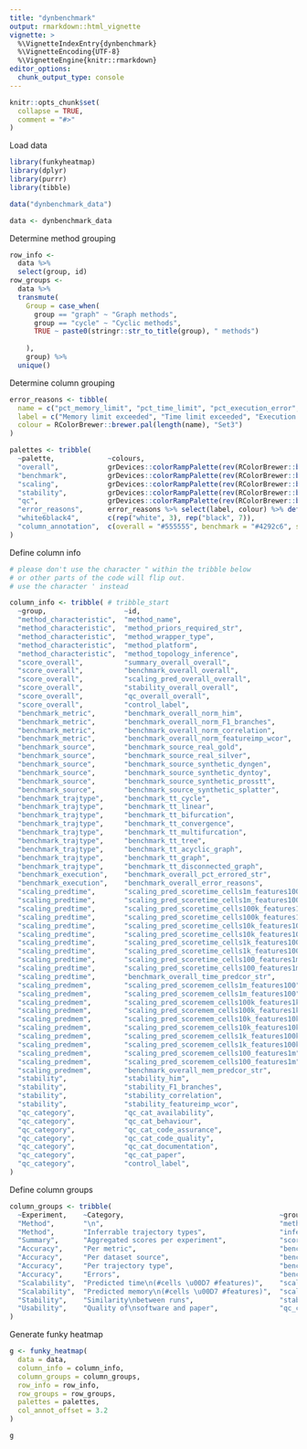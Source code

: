 ```yaml
---
title: "dynbenchmark"
output: rmarkdown::html_vignette
vignette: >
  %\VignetteIndexEntry{dynbenchmark}
  %\VignetteEncoding{UTF-8}
  %\VignetteEngine{knitr::rmarkdown}
editor_options: 
  chunk_output_type: console
---
```


```r
knitr::opts_chunk$set(
  collapse = TRUE,
  comment = "#>"
)
```

Load data
```r
library(funkyheatmap)
library(dplyr)
library(purrr)
library(tibble)

data("dynbenchmark_data")

data <- dynbenchmark_data
```

Determine method grouping
```r
row_info <-
  data %>%
  select(group, id)
row_groups <-
  data %>%
  transmute(
    Group = case_when(
      group == "graph" ~ "Graph methods",
      group == "cycle" ~ "Cyclic methods",
      TRUE ~ paste0(stringr::str_to_title(group), " methods")
      
    ),
    group) %>%
  unique()
```

Determine column grouping
```r
error_reasons <- tibble(
  name = c("pct_memory_limit", "pct_time_limit", "pct_execution_error", "pct_method_error"),
  label = c("Memory limit exceeded", "Time limit exceeded", "Execution error", "Method error"),
  colour = RColorBrewer::brewer.pal(length(name), "Set3")
)

palettes <- tribble(
  ~palette,             ~colours,
  "overall",            grDevices::colorRampPalette(rev(RColorBrewer::brewer.pal(9, "Greys")[-1]))(101),
  "benchmark",          grDevices::colorRampPalette(rev(RColorBrewer::brewer.pal(9, "Blues") %>% c("#011636")))(101),
  "scaling",            grDevices::colorRampPalette(rev(RColorBrewer::brewer.pal(9, "Reds")[-8:-9]))(101),
  "stability",          grDevices::colorRampPalette(rev(RColorBrewer::brewer.pal(9, "YlOrBr")[-7:-9]))(101),
  "qc",                 grDevices::colorRampPalette(rev(RColorBrewer::brewer.pal(9, "Greens")[-1] %>% c("#00250f")))(101),
  "error_reasons",      error_reasons %>% select(label, colour) %>% deframe(),
  "white6black4",       c(rep("white", 3), rep("black", 7)),
  "column_annotation",  c(overall = "#555555", benchmark = "#4292c6", scaling = "#f6483a", stability = "#fe9929", qc = "#41ab5d")
)
```

Define column info
```r
# please don't use the character " within the tribble below
# or other parts of the code will flip out.
# use the character ' instead

column_info <- tribble( # tribble_start
  ~group,                   ~id,                                            ~name,                      ~geom,        ~palette,         ~options,
  "method_characteristic",  "method_name",                                  "",                         "text",       NA,               list(hjust = 0, width = 6),
  "method_characteristic",  "method_priors_required_str",                   "Priors required",          "text",       NA,               list(width = 2),
  "method_characteristic",  "method_wrapper_type",                          "Wrapper type",             "text",       NA,               list(width = 2),
  "method_characteristic",  "method_platform",                              "Platform",                 "text",       NA,               list(width = 2),
  "method_characteristic",  "method_topology_inference",                    "Topology inference",       "text",       NA,               list(width = 2),
  "score_overall",          "summary_overall_overall",                      "Overall",                  "bar",        "overall",        list(width = 4, legend = FALSE),
  "score_overall",          "benchmark_overall_overall",                    "Accuracy",                 "bar",        "benchmark",      list(width = 4, legend = FALSE),
  "score_overall",          "scaling_pred_overall_overall",                 "Scalability",              "bar",        "scaling",        list(width = 4, legend = FALSE),
  "score_overall",          "stability_overall_overall",                    "Stability",                "bar",        "stability",      list(width = 4, legend = FALSE),
  "score_overall",          "qc_overall_overall",                           "Usability",                "bar",        "qc",             list(width = 4, legend = FALSE),
  "score_overall",          "control_label",                                "",                         "text",       NA,               list(overlay = TRUE),
  "benchmark_metric",       "benchmark_overall_norm_him",                   "Topology",                 "funkyrect",  "benchmark",      lst(),
  "benchmark_metric",       "benchmark_overall_norm_F1_branches",           "Branch assignment",        "funkyrect",  "benchmark",      lst(),
  "benchmark_metric",       "benchmark_overall_norm_correlation",           "Cell positions",           "funkyrect",  "benchmark",      lst(),
  "benchmark_metric",       "benchmark_overall_norm_featureimp_wcor",       "Features",                 "funkyrect",  "benchmark",      lst(),
  "benchmark_source",       "benchmark_source_real_gold",                   "Gold",                     "funkyrect",  "benchmark",      lst(),
  "benchmark_source",       "benchmark_source_real_silver",                 "Silver",                   "funkyrect",  "benchmark",      lst(),
  "benchmark_source",       "benchmark_source_synthetic_dyngen",            "dyngen",                   "funkyrect",  "benchmark",      lst(),
  "benchmark_source",       "benchmark_source_synthetic_dyntoy",            "dyntoy",                   "funkyrect",  "benchmark",      lst(),
  "benchmark_source",       "benchmark_source_synthetic_prosstt",           "PROSSTT",                  "funkyrect",  "benchmark",      lst(),
  "benchmark_source",       "benchmark_source_synthetic_splatter",          "Splatter",                 "funkyrect",  "benchmark",      lst(),
  "benchmark_trajtype",     "benchmark_tt_cycle",                           "Cycle",                    "funkyrect",  "benchmark",      lst(),
  "benchmark_trajtype",     "benchmark_tt_linear",                          "Linear",                   "funkyrect",  "benchmark",      lst(),
  "benchmark_trajtype",     "benchmark_tt_bifurcation",                     "Bifurcation",              "funkyrect",  "benchmark",      lst(),
  "benchmark_trajtype",     "benchmark_tt_convergence",                     "Convergence",              "funkyrect",  "benchmark",      lst(),
  "benchmark_trajtype",     "benchmark_tt_multifurcation",                  "Multifurcation",           "funkyrect",  "benchmark",      lst(),
  "benchmark_trajtype",     "benchmark_tt_tree",                            "Tree",                     "funkyrect",  "benchmark",      lst(),
  "benchmark_trajtype",     "benchmark_tt_acyclic_graph",                   "Acyclic",                  "funkyrect",  "benchmark",      lst(),
  "benchmark_trajtype",     "benchmark_tt_graph",                           "Connected",                "funkyrect",  "benchmark",      lst(),
  "benchmark_trajtype",     "benchmark_tt_disconnected_graph",              "Disconnected",             "funkyrect",  "benchmark",      lst(),
  "benchmark_execution",    "benchmark_overall_pct_errored_str",            "% Errored",                "text",       NA,               lst(hjust = 1),
  "benchmark_execution",    "benchmark_overall_error_reasons",              "Reason",                   "pie",        "error_reasons",  lst(),
  "scaling_predtime",       "scaling_pred_scoretime_cells1m_features100",   "1m \u00D7 100",            "rect",       "scaling",        lst(scale = FALSE),
  "scaling_predtime",       "scaling_pred_scoretime_cells1m_features100",   "",                         "text",       "white6black4",   lst(label = "scaling_pred_timestr_cells1m_features100", overlay = TRUE, size = 3, scale = FALSE),
  "scaling_predtime",       "scaling_pred_scoretime_cells100k_features1k",  "100k \u00D7 1k",           "rect",       "scaling",        lst(scale = FALSE),
  "scaling_predtime",       "scaling_pred_scoretime_cells100k_features1k",  "",                         "text",       "white6black4",   lst(label = "scaling_pred_timestr_cells100k_features1k", overlay = TRUE, size = 3, scale = FALSE),
  "scaling_predtime",       "scaling_pred_scoretime_cells10k_features10k",  "10k \u00D7 10k",           "rect",       "scaling",        lst(scale = FALSE),
  "scaling_predtime",       "scaling_pred_scoretime_cells10k_features10k",  "",                         "text",       "white6black4",   lst(label = "scaling_pred_timestr_cells10k_features10k", overlay = TRUE, size = 3, scale = FALSE),
  "scaling_predtime",       "scaling_pred_scoretime_cells1k_features100k",  "1k \u00D7 100k",           "rect",       "scaling",        lst(scale = FALSE),
  "scaling_predtime",       "scaling_pred_scoretime_cells1k_features100k",  "",                         "text",       "white6black4",   lst(label = "scaling_pred_timestr_cells1k_features100k", overlay = TRUE, size = 3, scale = FALSE),
  "scaling_predtime",       "scaling_pred_scoretime_cells100_features1m",   "100 \u00D7 1m",            "rect",       "scaling",        lst(scale = FALSE),
  "scaling_predtime",       "scaling_pred_scoretime_cells100_features1m",   "",                         "text",       "white6black4",   lst(label = "scaling_pred_timestr_cells100_features1m", overlay = TRUE, size = 3, scale = FALSE),
  "scaling_predtime",       "benchmark_overall_time_predcor_str",           "Cor. pred. vs. real",      "text",       NA,               lst(size = 3),
  "scaling_predmem",        "scaling_pred_scoremem_cells1m_features100",    "1m \u00D7 100",            "rect",       "scaling",        lst(scale = FALSE),
  "scaling_predmem",        "scaling_pred_scoremem_cells1m_features100",    "",                         "text",       "white6black4",   lst(label = "scaling_pred_memstr_cells1m_features100", overlay = TRUE, size = 2, scale = FALSE),
  "scaling_predmem",        "scaling_pred_scoremem_cells100k_features1k",   "100k \u00D7 1k",           "rect",       "scaling",        lst(scale = FALSE),
  "scaling_predmem",        "scaling_pred_scoremem_cells100k_features1k",   "",                         "text",       "white6black4",   lst(label = "scaling_pred_memstr_cells100k_features1k", overlay = TRUE, size = 2, scale = FALSE),
  "scaling_predmem",        "scaling_pred_scoremem_cells10k_features10k",   "10k \u00D7 10k",           "rect",       "scaling",        lst(scale = FALSE),
  "scaling_predmem",        "scaling_pred_scoremem_cells10k_features10k",   "",                         "text",       "white6black4",   lst(label = "scaling_pred_memstr_cells10k_features10k", overlay = TRUE, size = 2, scale = FALSE),
  "scaling_predmem",        "scaling_pred_scoremem_cells1k_features100k",   "1k \u00D7 100k",           "rect",       "scaling",        lst(scale = FALSE),
  "scaling_predmem",        "scaling_pred_scoremem_cells1k_features100k",   "",                         "text",       "white6black4",   lst(label = "scaling_pred_memstr_cells1k_features100k", overlay = TRUE, size = 2, scale = FALSE),
  "scaling_predmem",        "scaling_pred_scoremem_cells100_features1m",    "100 \u00D7 1m",            "rect",       "scaling",        lst(scale = FALSE),
  "scaling_predmem",        "scaling_pred_scoremem_cells100_features1m",    "",                         "text",       "white6black4",   lst(label = "scaling_pred_memstr_cells100_features1m", overlay = TRUE, size = 2, scale = FALSE),
  "scaling_predmem",        "benchmark_overall_mem_predcor_str",            "Cor. pred. vs. real",      "text",       NA,               lst(size = 3),
  "stability",              "stability_him",                                "Topology",                 "funkyrect",  "stability",      lst(),
  "stability",              "stability_F1_branches",                        "Branch assignment",        "funkyrect",  "stability",      lst(),
  "stability",              "stability_correlation",                        "Cell positions",           "funkyrect",  "stability",      lst(),
  "stability",              "stability_featureimp_wcor",                    "Features",                 "funkyrect",  "stability",      lst(),
  "qc_category",            "qc_cat_availability",                          "Availability",             "funkyrect",  "qc",             lst(),
  "qc_category",            "qc_cat_behaviour",                             "Behaviour",                "funkyrect",  "qc",             lst(),
  "qc_category",            "qc_cat_code_assurance",                        "Code assurance",           "funkyrect",  "qc",             lst(),
  "qc_category",            "qc_cat_code_quality",                          "Code quality",             "funkyrect",  "qc",             lst(),
  "qc_category",            "qc_cat_documentation",                         "Documentation",            "funkyrect",  "qc",             lst(),
  "qc_category",            "qc_cat_paper",                                 "Paper",                    "funkyrect",  "qc",             lst(),
  "qc_category",            "control_label",                                "",                         "text",       NA,               list(overlay = TRUE, width = -6)
)
```

Define column groups
```r
column_groups <- tribble(
  ~Experiment,    ~Category,                                      ~group,                   ~palette,
  "Method",       "\n",                                           "method_characteristic",  "overall",
  "Method",       "Inferrable trajectory types",                  "inferrable_trajtype",    "overall",
  "Summary",      "Aggregated scores per experiment",             "score_overall",          "overall",
  "Accuracy",     "Per metric",                                   "benchmark_metric",       "benchmark",
  "Accuracy",     "Per dataset source",                           "benchmark_source",       "benchmark",
  "Accuracy",     "Per trajectory type",                          "benchmark_trajtype",     "benchmark",
  "Accuracy",     "Errors",                                       "benchmark_execution",    "benchmark",
  "Scalability",  "Predicted time\n(#cells \u00D7 #features)",    "scaling_predtime",       "scaling",
  "Scalability",  "Predicted memory\n(#cells \u00D7 #features)",  "scaling_predmem",        "scaling",
  "Stability",    "Similarity\nbetween runs",                     "stability",              "stability",
  "Usability",    "Quality of\nsoftware and paper",               "qc_category",            "qc"
)
```

Generate funky heatmap
```r
g <- funky_heatmap(
  data = data,
  column_info = column_info,
  column_groups = column_groups,
  row_info = row_info,
  row_groups = row_groups,
  palettes = palettes,
  col_annot_offset = 3.2
)

g
```

